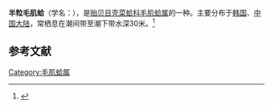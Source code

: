 {{Speciesbox
| name = 半粒毛肌蛤
| image = 
| image_width = 
| genus = Trichomusculus
| species = semigranata
| authority = (Reeve, 1858)
}}
'''半粒毛肌蛤'''（学名：''{{lang|la|Trichomusculus semigranata}}''），是[[贻贝目|贻贝目]][[壳菜蛤科|壳菜蛤科]][[毛肌蛤属|毛肌蛤属]]的一种。主要分布于[[韩国|韩国]]、[[中国大陆|中国大陆]]，常栖息在潮间带至潮下带水深30米。<ref>{{cite web|url=http://shell.sinica.edu.tw/chinese/shellbase_detail.php?science_no=3632|title=国际贝库：半粒毛肌蛤|publisher=台湾贝类资料库|accessdate=2009-08-11|archive-date=2016-03-04|archive-url=https://web.archive.org/web/20160304120517/http://shell.sinica.edu.tw/chinese/shellbase_detail.php?science_no=3632|dead-url=no}}</ref>

== 参考文献 ==
{{reflist|2}}
{{Taxonbar|from=Q10905257}}

[[Category:毛肌蛤属|Category:毛肌蛤属]]